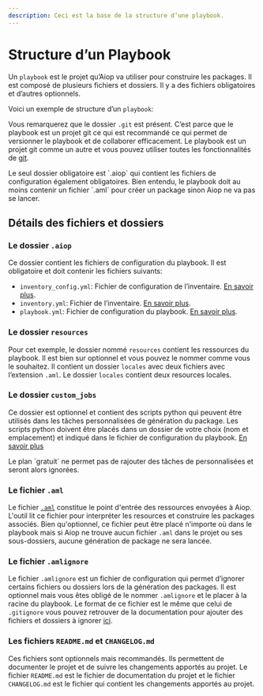 ```yaml
---
description: Ceci est la base de la structure d’une playbook.
---
```


# Structure d’un Playbook

Un `playbook` est le projet qu’Aiop va utiliser pour construire les packages. Il est composé de plusieurs fichiers et dossiers. Il y a des fichiers obligatoires et d’autres optionnels.

Voici un exemple de structure d’un `playbook`:


<FileTree>
  <FileTree.Folder name="playbook" defaultOpen>
    <FileTree.Folder name=".git">
        <FileTree.File name="..." />
    </FileTree.Folder>
    <FileTree.Folder name=".aiop" defaultOpen>
        <FileTree.File name="inventory_config.yml" />
        <FileTree.File name="inventory.yml" />
        <FileTree.File name="playbook.yml" />
    </FileTree.Folder>
    <FileTree.Folder name="resources" defaultOpen>
        <FileTree.Folder name="locales" defaultOpen>
            <FileTree.File name="resource_locale_1.txt" />
            <FileTree.File name="resource_locale_2.md" />
        </FileTree.Folder>
        <FileTree.File name="resources_locales.aml" />
        <FileTree.File name="resources_distantes.aml" />
    </FileTree.Folder>
    <FileTree.Folder name="custom_jobs" defaultOpen>
        <FileTree.File name="snake_case_lint.py" />
        <FileTree.File name="apply_patch.py" />
    </FileTree.Folder>
    <FileTree.File name=".amlignore" />
    <FileTree.File name="README.md" />
    <FileTree.File name="CHANGELOG.md" />
  </FileTree.Folder>
</FileTree>

Vous remarquerez que le dossier `.git` est présent. C’est parce que le playbook est un projet git ce qui est recommandé ce qui permet de versionner le playbook et de collaborer efficacement. Le playbook est un projet git comme un autre et vous pouvez utiliser toutes les fonctionnalités de [git](/docs/vocabulary#git).


<Callout type="info" emoji="ℹ️">
  Le seul dossier obligatoire est `.aiop` qui contient les fichiers de configuration également obligatoires. Bien entendu, le playbook doit au moins contenir un fichier `.aml` pour créer un package sinon Aiop ne va pas se lancer.
</Callout>

## Détails des fichiers et dossiers

### Le dossier `.aiop`

Ce dossier contient les fichiers de configuration du playbook. Il est obligatoire et doit contenir les fichiers suivants:

- `inventory_config.yml`: Fichier de configuration de l’inventaire. [En savoir plus](/docs/configurations/playbook#inventaire).
- `inventory.yml`: Fichier de l’inventaire. [En savoir plus](/docs/configurations/playbook#inventaire).
- `playbook.yml`: Fichier de configuration du playbook. [En savoir plus](/docs/configurations/playbook#base).

### Le dossier `resources`

Pour cet exemple, le dossier nommé `resources` contient les ressources du playbook. Il est bien sur optionnel et vous pouvez le nommer comme vous le souhaitez. Il contient un dossier `locales` avec deux fichiers avec l’extension `.aml`. Le dossier `locales` contient deux resources locales.

### Le dossier `custom_jobs`

Ce dossier est optionnel et contient des scripts python qui peuvent être utilisés dans les tâches personnalisées de génération du package. Les scripts python doivent être placés dans un dossier de votre choix (nom et emplacement) et indiqué dans le fichier de configuration du playbook. [En savoir plus](/docs/configurations/playbook)

<Callout type="warning" emoji="⚠️">
  Le plan `gratuit` ne permet pas de rajouter des tâches de personnalisées et seront alors ignorées.
</Callout>

### Le fichier `.aml`


Le fichier [`.aml`](/docs/vocabulary#aml) constitue le point d'entrée des ressources envoyées à Aiop. L'outil lit ce fichier pour interpréter les resources et construire les packages associés. Bien qu'optionnel, ce fichier peut être placé n'importe où dans le playbook mais si Aiop ne trouve aucun fichier `.aml` dans le projet ou ses sous-dossiers, aucune génération de package ne sera lancée.

### Le fichier `.amlignore`

Le fichier `.amlignore` est un fichier de configuration qui permet d’ignorer certains fichiers ou dossiers lors de la génération des packages. Il est optionnel mais vous êtes obligé de le nommer `.amlignore` et le placer à la racine du playbook. Le format de ce fichier est le même que celui de `.gitignore` vous pouvez retrouver de la documentation pour ajouter des fichiers et dossiers à ignorer [ici](https://git-scm.com/docs/gitignore).

### Les fichiers `README.md` et `CHANGELOG.md`

Ces fichiers sont optionnels mais recommandés. Ils permettent de documenter le projet et de suivre les changements apportés au projet. Le fichier `README.md` est le fichier de documentation du projet et le fichier `CHANGELOG.md` est le fichier qui contient les changements apportés au projet.
